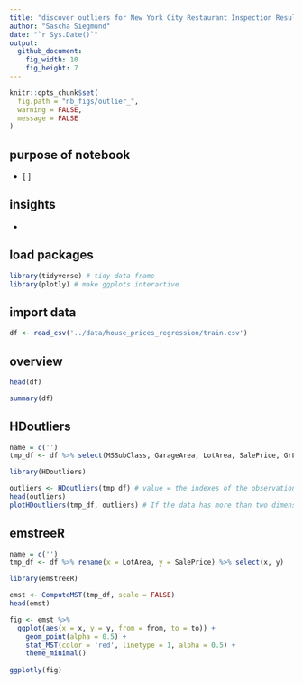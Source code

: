 ```yaml
---
title: "discover outliers for New York City Restaurant Inspection Results"
author: "Sascha Siegmund"
date: "`r Sys.Date()`"
output: 
  github_document:
    fig_width: 10
    fig_height: 7
---
```


```r
knitr::opts_chunk$set(
  fig.path = "nb_figs/outlier_",
  warning = FALSE,
  message = FALSE
)
```


## purpose of notebook

  - [ ] 
  
  
## insights 

  - 


## load packages

```r
library(tidyverse) # tidy data frame
library(plotly) # make ggplots interactive
```


## import data

```r
df <- read_csv('../data/house_prices_regression/train.csv')
```


## overview

```r
head(df)
```
```r
summary(df)
```


## HDoutliers


```r
name = c('')
tmp_df <- df %>% select(MSSubClass, GarageArea, LotArea, SalePrice, GrLivArea) %>% na.omit()

library(HDoutliers)

outliers <- HDoutliers(tmp_df) # value = the indexes of the observations determined to be outliers
head(outliers)
plotHDoutliers(tmp_df, outliers) # If the data has more than two dimensions, it is plotted onto the principal components of the data that remains after removing outliers
```



## emstreeR 


```r
name = c('')
tmp_df <- df %>% rename(x = LotArea, y = SalePrice) %>% select(x, y)

library(emstreeR)

emst <- ComputeMST(tmp_df, scale = FALSE)
head(emst)

fig <- emst %>% 
  ggplot(aes(x = x, y = y, from = from, to = to)) +
    geom_point(alpha = 0.5) +
    stat_MST(color = 'red', linetype = 1, alpha = 0.5) +
    theme_minimal()
              
ggplotly(fig)
```








